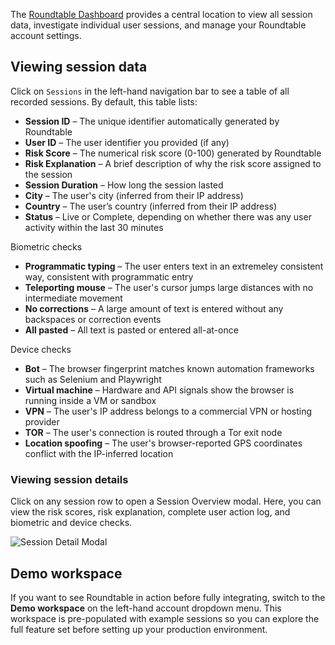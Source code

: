 The [Roundtable Dashboard](https://accounts.roundtable.ai) provides a central location to view all session data, investigate individual user sessions, and manage your Roundtable account settings.

## Viewing session data

Click on `Sessions` in the left-hand navigation bar to see a table of all recorded sessions. By default, this table lists:

- **Session ID** – The unique identifier automatically generated by Roundtable  
- **User ID** – The user identifier you provided (if any)  
- **Risk Score** – The numerical risk score (0-100) generated by Roundtable
- **Risk Explanation** – A brief description of why the risk score assigned to the session
- **Session Duration** – How long the session lasted
- **City** –  The user's city (inferred from their IP address)  
- **Country** – The user’s country (inferred from their IP address)  
- **Status** – Live or Complete, depending on whether there was any user activity within the last 30 minutes

Biometric checks
- **Programmatic typing** – The user enters text in an extremeley consistent way, consistent with programmatic entry
- **Teleporting mouse** – The user's cursor jumps large distances with no intermediate movement
- **No corrections** – A large amount of text is entered without any backspaces or correction events
- **All pasted** – All text is pasted or entered all-at-once

Device checks
- **Bot** – The browser fingerprint matches known automation frameworks such as Selenium and Playwright
- **Virtual machine** – Hardware and API signals show the browser is running inside a VM or sandbox
- **VPN** – The user's IP address belongs to a commercial VPN or hosting provider
- **TOR** – The user's connection is routed through a Tor exit node
- **Location spoofing** – The user's browser-reported GPS coordinates conflict with the IP-inferred location

### Viewing session details

Click on any session row to open a Session Overview modal. Here, you can view the risk scores, risk explanation, complete user action log, and biometric and device checks.

![Session Detail Modal](./images/dashboard.png)

## Demo workspace

If you want to see Roundtable in action before fully integrating, switch to the **Demo workspace** on the left-hand account dropdown menu. This workspace is pre-populated with example sessions so you can explore the full feature set before setting up your production environment.